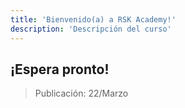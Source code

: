 ---
title: 'Bienvenido(a) a RSK Academy!'
description: 'Descripción del curso'
---

## ¡Espera pronto!

> Publicación: 22/Marzo
